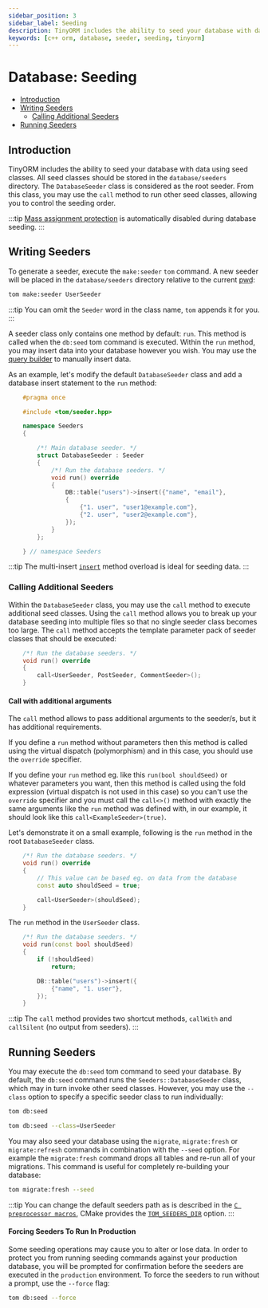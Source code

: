 ```yaml
---
sidebar_position: 3
sidebar_label: Seeding
description: TinyORM includes the ability to seed your database with data using seed classes. The DatabaseSeeder class is considered as the root seeder. From this class, you may use the `call` method to run other seed classes, allowing you to control the seeding order.
keywords: [c++ orm, database, seeder, seeding, tinyorm]
---
```


# Database: Seeding

- [Introduction](#introduction)
- [Writing Seeders](#writing-seeders)
    - [Calling Additional Seeders](#calling-additional-seeders)
- [Running Seeders](#running-seeders)

## Introduction

TinyORM includes the ability to seed your database with data using seed classes. All seed classes should be stored in the `database/seeders` directory. The `DatabaseSeeder` class is considered as the root seeder. From this class, you may use the `call` method to run other seed classes, allowing you to control the seeding order.

:::tip
[Mass assignment protection](tinyorm/getting-started.mdx#mass-assignment) is automatically disabled during database seeding.
:::

## Writing Seeders

To generate a seeder, execute the `make:seeder` `tom` command. A new seeder will be placed in the `database/seeders` directory relative to the current <abbr title='Current working directory'>pwd</abbr>:

```bash
tom make:seeder UserSeeder
```

:::tip
You can omit the `Seeder` word in the class name, `tom` appends it for you.
:::

A seeder class only contains one method by default: `run`. This method is called when the `db:seed` tom command is executed. Within the `run` method, you may insert data into your database however you wish. You may use the [query builder](database/query-builder.mdx#insert-statements) to manually insert data.

As an example, let's modify the default `DatabaseSeeder` class and add a database insert statement to the `run` method:

```cpp
    #pragma once

    #include <tom/seeder.hpp>

    namespace Seeders
    {

        /*! Main database seeder. */
        struct DatabaseSeeder : Seeder
        {
            /*! Run the database seeders. */
            void run() override
            {
                DB::table("users")->insert({"name", "email"},
                {
                    {"1. user", "user1@example.com"},
                    {"2. user", "user2@example.com"},
                });
            }
        };

    } // namespace Seeders
```

:::tip
The multi-insert [`insert`](database/query-builder.mdx#multi-insert-overload) method overload is ideal for seeding data.
:::

### Calling Additional Seeders

Within the `DatabaseSeeder` class, you may use the `call` method to execute additional seed classes. Using the `call` method allows you to break up your database seeding into multiple files so that no single seeder class becomes too large. The `call` method accepts the template parameter pack of seeder classes that should be executed:

```cpp
    /*! Run the database seeders. */
    void run() override
    {
        call<UserSeeder, PostSeeder, CommentSeeder>();
    }
```

#### Call with additional arguments

The `call` method allows to pass additional arguments to the seeder/s, but it has additional requirements.

If you define a `run` method without parameters then this method is called using the virtual dispatch (polymorphism) and in this case, you should use the `override` specifier.

If you define your `run` method eg. like this `run(bool shouldSeed)` or whatever parameters you want, then this method is called using the fold expression (virtual dispatch is not used in this case) so you can't use the `override` specifier and you must call the `call<>()` method with exactly the same arguments like the `run` method was defined with, in our example, it should look like this `call<ExampleSeeder>(true)`.

Let's demonstrate it on a small example, following is the `run` method in the root `DatabaseSeeder` class.

```cpp
    /*! Run the database seeders. */
    void run() override
    {
        // This value can be based eg. on data from the database
        const auto shouldSeed = true;

        call<UserSeeder>(shouldSeed);
    }
```

The `run` method in the `UserSeeder` class.

```cpp
    /*! Run the database seeders. */
    void run(const bool shouldSeed)
    {
        if (!shouldSeed)
            return;

        DB::table("users")->insert({
            {"name", "1. user"},
        });
    }
```

:::tip
The `call` method provides two shortcut methods, `callWith` and `callSilent` (no output from seeders).
:::

## Running Seeders

You may execute the `db:seed` tom command to seed your database. By default, the `db:seed` command runs the `Seeders::DatabaseSeeder` class, which may in turn invoke other seed classes. However, you may use the `--class` option to specify a specific seeder class to run individually:

```bash
tom db:seed

tom db:seed --class=UserSeeder
```

You may also seed your database using the `migrate`, `migrate:fresh` or `migrate:refresh` commands in combination with the `--seed` option. For example the `migrate:fresh` command drops all tables and re-run all of your migrations. This command is useful for completely re-building your database:

```bash
tom migrate:fresh --seed
```

:::tip
You can change the default seeders path as is described in the [`C preprocessor macros`](building/tinyorm.mdx#TINYTOM_SEEDERS_DIR), CMake provides the [`TOM_SEEDERS_DIR`](building/tinyorm.mdx#TOM_SEEDERS_DIR) option.
:::

#### Forcing Seeders To Run In Production

Some seeding operations may cause you to alter or lose data. In order to protect you from running seeding commands against your production database, you will be prompted for confirmation before the seeders are executed in the `production` environment. To force the seeders to run without a prompt, use the `--force` flag:

```bash
tom db:seed --force
```

